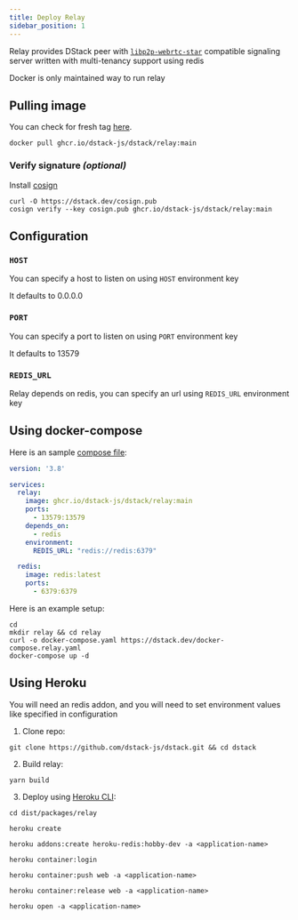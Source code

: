 ```yaml
---
title: Deploy Relay
sidebar_position: 1
---
```


Relay provides DStack peer with [`libp2p-webrtc-star`](https://github.com/libp2p/js-libp2p-webrtc-star) compatible signaling server written with multi-tenancy support using redis

Docker is only maintained way to run relay

## Pulling image

You can check for fresh tag [here](https://github.com/dstack-js/dstack/pkgs/container/dstack%2Frelay).

```console
docker pull ghcr.io/dstack-js/dstack/relay:main
```

### Verify signature _(optional)_

Install [cosign](https://github.com/sigstore/cosign)

```console
curl -O https://dstack.dev/cosign.pub
cosign verify --key cosign.pub ghcr.io/dstack-js/dstack/relay:main
```

## Configuration

### `HOST`

You can specify a host to listen on using `HOST` environment key

It defaults to 0.0.0.0

### `PORT`

You can specify a port to listen on using `PORT` environment key

It defaults to 13579

### `REDIS_URL`

Relay depends on redis, you can specify an url using `REDIS_URL` environment key

## Using docker-compose

Here is an sample [compose file](https://docs.docker.com/compose/compose-file/):

```yaml
version: '3.8'

services:
  relay:
    image: ghcr.io/dstack-js/dstack/relay:main
    ports:
      - 13579:13579
    depends_on:
      - redis
    environment:
      REDIS_URL: "redis://redis:6379"

  redis:
    image: redis:latest
    ports:
      - 6379:6379
```

Here is an example setup:

```console
cd
mkdir relay && cd relay
curl -o docker-compose.yaml https://dstack.dev/docker-compose.relay.yaml
docker-compose up -d
```

## Using Heroku

You will need an redis addon, and you will need to set environment values like specified in configuration

1. Clone repo:
```console
git clone https://github.com/dstack-js/dstack.git && cd dstack
```

2. Build relay:
```console
yarn build
```

3. Deploy using [Heroku CLI](https://devcenter.heroku.com/articles/heroku-cli):
```console
cd dist/packages/relay
```

```console
heroku create
```

```console
heroku addons:create heroku-redis:hobby-dev -a <application-name>
```

```console
heroku container:login
```

```console
heroku container:push web -a <application-name>
```

```console
heroku container:release web -a <application-name>
```

```console
heroku open -a <application-name>
```

